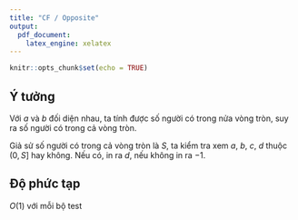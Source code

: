 ```yaml
---
title: "CF / Opposite"
output: 
  pdf_document: 
    latex_engine: xelatex
---
```


```r
knitr::opts_chunk$set(echo = TRUE)
```

## Ý tưởng

Với $a$ và $b$ đối diện nhau, ta tính được số người có trong nửa vòng tròn, suy ra số người có trong cả vòng tròn.

Giả sử số người có trong cả vòng tròn là $S$, ta kiểm tra xem $a$, $b$, $c$, $d$ thuộc $(0,S]$ hay không. Nếu có, in ra $d$, nếu không in ra $-1$.

## Độ phức tạp

$O(1)$ với mỗi bộ test
